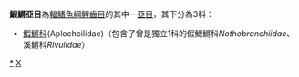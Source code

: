 {{Automatic taxobox
| taxon = Aplocheiloidei
| image = 
| image_caption = 
| authority = 
| subdivision_ranks = [[科|科]]
| subdivision = 
*見內文
}}
'''鰕鱂亞目'''為[[輻鰭魚綱|輻鰭魚綱]][[鯉齒目|鯉齒目]]的其中一[[亞目|亞目]]，其下分為3科：

*[[鰕鱂科|鰕鱂科]](Aplocheilidae)（包含了曾是獨立1科的假鰓鱂科''Nothobranchiidae''、溪鱂科''Rivulidae''）
{{Taxonbar|from=Q618718}}

[[Category:單唇鱂亞目|*]]
[[Category:鯉齒目|X]]